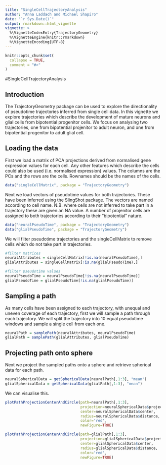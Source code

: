 ```yaml
---
title: "SingleCellTrajectoryAnalysis"
author: "Anna Laddach and Michael Shapiro"
date: "`r Sys.Date()`"
output: rmarkdown::html_vignette
vignette: >
  %\VignetteIndexEntry{TrajectoryGeometry}
  %\VignetteEngine{knitr::rmarkdown}
  %\VignetteEncoding{UTF-8}
---
```


```r
knitr::opts_chunk$set(
  collapse = TRUE,
  comment = "#>"
)
```
#SingleCellTrajectoryAnalysis

## Introduction

The TrajectoryGeometry package can be used to explore the directionality of pseudotime trajectories inferred from single cell data. In this vignette we explore trajectories which describe the development of mature neurons and glial cells from bipotential progenitor cells. We focus on analysing two trajectories, one from bipotential projenitor to adult neuron, and one from bipotential progenitor to adult glial cell.

## Loading the data

First we load a matrix of PCA projections derived from normalised gene expression values for each cell. Any other features which describe the cells could also be used (i.e. normalised expression) values. The columns are the PCs and the rows are the cells. Rownames should be the names of the cells.  
```r
data("singleCellMatrix", package = "TrajectoryGeometry")
```

Next we load vectors of pseudotime values for both trajectories. These have been inferred using the SlingShot package. The vectors are named according to cell name. N.B. where cells are not inferred to take part in a trajectory these are given an NA value. A number of projenitor cells are assigned to both trajectories according to their "bipotential" nature. 

```r
data("neuralPseudoTime", package = "TrajectoryGeometry")
data("glialPseudoTime", package = "TrajectoryGeometry")
```

We will filter pseudotime trajectories and the singleCellMatrix to remove cells which do not take part in trajectories.

```r
#filter matrices
neuralAttributes = singleCellMatrix[!is.na(neuralPseudoTime),]
glialAttributes = singleCellMatrix[!is.na(glialPseudoTime),]

#filter pseudotime values
neuralPseudoTime = neuralPseudoTime[!is.na(neuralPseudoTime)]
glialPseudoTime = glialPseudoTime[!is.na(glialPseudoTime)]
```


## Sampling a path

As many cells have been assigned to each trajectory, with unequal and uneven coverage of each trajectory, first we will sample a path through each trajectory. We will split the trajectory into 10 equal pseudotime windows and sample a single cell from each one. 

```r
neuralPath = samplePath(neuralAttributes, neuralPseudoTime)
glialPath = samplePath(glialAttributes, glialPseudoTime)
```

## Projecting path onto sphere

Next we project the sampled paths onto a sphere and retrieve spherical data for each path.
```r
neuralSphericalData = getSphericalData(neuralPath[,1:3], "mean") 
glialSphericalData = getSphericalData(glialPath[,1:3], "mean") 
```

We can visualise this.

```r
plotPathProjectionCenterAndCircle(path=neuralPath[,1:3],
                                  projection=neuralSphericalData$projections,
                                  center=neuralSphericalData$center,
                                  radius=neuralSphericalData$distance,
                                  color='red',
                                  newFigure=TRUE)
```

```r
plotPathProjectionCenterAndCircle(path=glialPath[,1:3],
                                  projection=glialSphericalData$projections,
                                  center=glialSphericalData$center,
                                  radius=glialSphericalData$distance,
                                  color='red',
                                  newFigure=TRUE)
```



